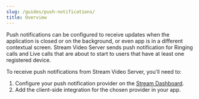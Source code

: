 ```yaml
---
slug: /guides/push-notifications/
title: Overview
---
```


Push notifications can be configured to receive updates when the application is closed or on the background, or even app is in a different contextual screen. Stream Video Server sends push notification for Ringing calls and Live calls that are about to start to users that have at least one registered device.

To receive push notifications from Stream Video Server, you'll need to:

1. Configure your push notification provider on the [Stream Dashboard](https://dashboard.getstream.io/).
2. Add the client-side integration for the chosen provider in your app.
